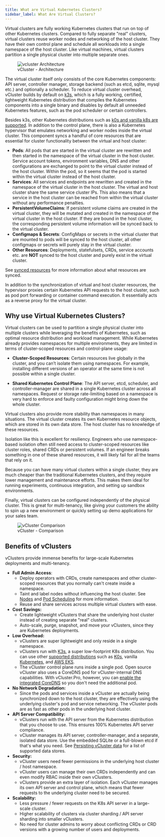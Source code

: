 ```yaml
---
title: What are Virtual Kubernetes Clusters?
sidebar_label: What Are Virtual Clusters?
---
```


Virtual clusters are fully working Kubernetes clusters that run on top of other Kubernetes clusters. Compared to fully separate "real" clusters, virtual clusters reuse worker nodes and networking of the host cluster. They have their own control plane and schedule all workloads into a single namespace of the host cluster. Like virtual machines, virtual clusters partition a single physical cluster into multiple separate ones.

<figure>
  <img src="/docs/media/diagrams/vcluster-architecture.svg" alt="vcluster Architecture" />
  <figcaption>vCluster - Architecture</figcaption>
</figure>

The virtual cluster itself only consists of the core Kubernetes components: API server, controller manager, storage backend (such as etcd, sqlite, mysql etc.) and optionally a scheduler. To reduce virtual cluster overhead, vCluster builds by default on [k3s](https://k3s.io/), which is a fully working, certified, lightweight Kubernetes distribution that compiles the Kubernetes components into a single binary and disables by default all unneeded Kubernetes features, such as the pod scheduler or certain controllers.

Besides k3s, other Kubernetes distributions such as [k0s and vanilla k8s are supported](./deploying-vclusters/supported-distros.mdx). In addition to the control plane, there is also a Kubernetes hypervisor that emulates networking and worker nodes inside the virtual cluster. This component syncs a handful of core resources that are essential for cluster functionality between the virtual and host cluster:

* **Pods**: All pods that are started in the virtual cluster are rewritten and then started in the namespace of the virtual cluster in the host cluster. Service account tokens, environment variables, DNS and other configurations are exchanged to point to the virtual cluster instead of the host cluster. Within the pod, so it seems that the pod is started within the virtual cluster instead of the host cluster.
* **Services**: All services and endpoints are rewritten and created in the namespace of the virtual cluster in the host cluster. The virtual and host cluster share the same service cluster IPs. This also means that a service in the host cluster can be reached from within the virtual cluster without any performance penalties.
* **PersistentVolumeClaims**: If persistent volume claims are created in the virtual cluster, they will be mutated and created in the namespace of the virtual cluster in the host cluster. If they are bound in the host cluster, the corresponding persistent volume information will be synced back to the virtual cluster.
* **Configmaps & Secrets**: ConfigMaps or secrets in the virtual cluster that are mounted to pods will be synced to the host cluster, all other configmaps or secrets will purely stay in the virtual cluster.
* **Other Resources**: Deployments, statefulsets, CRDs, service accounts etc. are **NOT** synced to the host cluster and purely exist in the virtual cluster.

See [synced resources](./syncer/core_resources.mdx) for more information about what resources are synced.

In addition to the synchronization of virtual and host cluster resources, the hypervisor proxies certain Kubernetes API requests to the host cluster, such as pod port forwarding or container command execution. It essentially acts as a reverse proxy for the virtual cluster.

## Why use Virtual Kubernetes Clusters?

Virtual clusters can be used to partition a single physical cluster into multiple clusters while leveraging the benefits of Kubernetes, such as optimal resource distribution and workload management.
While Kubernetes already provides namespaces for multiple environments, they are limited in terms of cluster-scoped resources and control-plane usage:

* **Cluster-Scoped Resources**: Certain resources live globally in the cluster, and you can’t isolate them using namespaces. For example, installing different versions of an operator at the same time is not possible within a single cluster.

* **Shared Kubernetes Control Plane**: The API server, etcd, scheduler, and controller-manager are shared in a single Kubernetes cluster across all namespaces. Request or storage rate-limiting based on a namespace is very hard to enforce and faulty configuration might bring down the whole cluster.

Virtual clusters also provide more stability than namespaces in many situations. The virtual cluster creates its own Kubernetes resource objects, which are stored in its own data store. The host cluster has no knowledge of these resources.

Isolation like this is excellent for resiliency. Engineers who use namespace-based isolation often still need access to cluster-scoped resources like cluster roles, shared CRDs or persistent volumes. If an engineer breaks something in one of these shared resources, it will likely fail for all the teams that rely on it.

Because you can have many virtual clusters within a single cluster, they are much cheaper than the traditional Kubernetes clusters, and they require lower management and maintenance efforts. This makes them ideal for running experiments, continuous integration, and setting up sandbox environments.

Finally, virtual clusters can be configured independently of the physical cluster. This is great for multi-tenancy, like giving your customers the ability to spin up a new environment or quickly setting up demo applications for your sales team.

<figure>
    <img src="/docs/media/vcluster-comparison.png" alt="vCluster Comparison" />
    <figcaption>vCluster - Comparison</figcaption>
</figure>

## Benefits of vClusters

vClusters provide immense benefits for large-scale Kubernetes deployments and multi-tenancy.

- **Full Admin Access**:
    - Deploy operators with CRDs, create namespaces and other cluster-scoped resources that you normally can't create inside a namespace.
    - Taint and label nodes without influencing the host cluster. See [Nodes](./architecture/nodes.mdx) and [Pod Scheduling](./architecture/scheduling.mdx) for more information.
    - Reuse and share services across multiple virtual clusters with ease.
- **Cost Savings:**
    - Create lightweight vClusters that share the underlying host cluster instead of creating separate "real" clusters.
    - Auto-scale, purge, snapshot, and move your vClusters, since they are Kubernetes deployments.
- **Low Overhead:**
    - vClusters are super lightweight and only reside in a single namespace.
    - vClusters run with [K3s](https://k3s.io/), a super low-footprint K8s distribution. You can use other [supported distributions](./deploying-vclusters/supported-distros) such as [K0s](https://k0sproject.io/), vanilla [Kubernetes](https://kubernetes.io/), and [AWS EKS](https://aws.amazon.com/eks/).
    - The vCluster control plane runs inside a single pod. Open source vCluster also uses a CoreDNS pod for vCluster-internal DNS capabilities. With vCluster.Pro, however, you can [enable the integrated CoreDNS](https://www.vcluster.com/pro/docs/features/integrated_coredns) so you don't need the additional pod.
- **No Network Degradation:**
    - Since the pods and services inside a vCluster are actually being synchronized down to the host cluster, they are effectively using the underlying cluster's pod and service networking. The vCluster pods are as fast as other pods in the underlying host cluster.
- **API Server Compatibility:**
    - vClusters run with the API server from the Kubernetes distribution that you choose to use. This ensures 100% Kubernetes API server compliance.
    - vCluster manages its API server, controller-manager, and a separate, isolated data store. Use the embedded SQLite or a full-blown etcd if that's what you need. See [Persisting vCluster data](./deploying-vclusters/persistence) for a list of supported data stores.
- **Security:**
    - vCluster users need fewer permissions in the underlying host cluster / host namespace.
    - vCluster users can manage their own CRDs independently and can even modify RBAC inside their own vClusters.
    - vClusters provide an extra layer of isolation. Each vCluster manages its own API server and control plane, which means that fewer requests to the underlying cluster need to be secured.
- **Scalability:**
    - Less pressure / fewer requests on the K8s API server in a large-scale cluster.
    - Higher scalability of clusters via cluster sharding / API server sharding into smaller vClusters.
    - No need for cluster admins to worry about conflicting CRDs or CRD versions with a growing number of users and deployments.